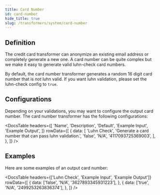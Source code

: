 ```yaml
---
title: Card Number
id: card-number
hide_title: true
slug: /transformers/system/card-number
---
```




<TransformerPageHeader
  title="Card Number"
  type="string"
  apiRef="https://github.com/nucleuscloud/neosync/blob/main/worker/internal/benthos/transformers/credit_card.go"
/>

## Definition

The credit card transformer can anonymize an existing email address or completely generate a new one. A card number can be quite complex but we make it easy to generate valid luhn-check card numbers.

By default, the card number transformer generates a random 16 digit card number that is _not_ luhn valid. If you want luhn validation, please set the luhn-check config to `true`.

## Configurations

Depending on your validations, you may want to configure the output card number. The card number transformer has the following configurations:

<DocsTable
  headers={[
    'Name',
    'Description',
    'Default',
    'Example Input',
    'Example Output',
  ]}
  rowData={[
    {
      data: [
        'Luhn Check',
        'Generate a card number that can pass luhn validation.',
        'false',
        'N/A',
        '4117093725369003',
      ],
    },
  ]}
/>

## Examples

Here are some examples of an output card number:

<DocsTable
  headers={['Luhn Check', 'Example Input', 'Example Output']}
  rowData={[
    {
      data: ['false', 'N/A', '3627893345931223'],
    },
    {
      data: ['true', 'N/A', '2499253263836374'],
    },
  ]}
/>
